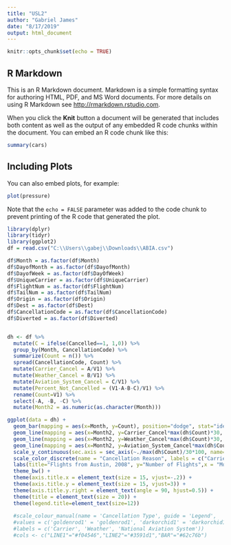 ---
title: "USL2"
author: "Gabriel James"
date: "8/17/2019"
output: html_document
---

```{r setup, include=FALSE}
knitr::opts_chunk$set(echo = TRUE)
```

## R Markdown

This is an R Markdown document. Markdown is a simple formatting syntax for authoring HTML, PDF, and MS Word documents. For more details on using R Markdown see <http://rmarkdown.rstudio.com>.

When you click the **Knit** button a document will be generated that includes both content as well as the output of any embedded R code chunks within the document. You can embed an R code chunk like this:

```{r cars}
summary(cars)
```

## Including Plots

You can also embed plots, for example:

```{r pressure, echo=FALSE}
plot(pressure)
```

Note that the `echo = FALSE` parameter was added to the code chunk to prevent printing of the R code that generated the plot.


```{r echo=False}
library(dplyr)
library(tidyr)
library(ggplot2)
df = read.csv("C:\\Users\\gabej\\Downloads\\ABIA.csv")

df$Month = as.factor(df$Month)
df$DayofMonth = as.factor(df$DayofMonth)
df$DayofWeek = as.factor(df$DayOfWeek)
df$UniqueCarrier = as.factor(df$UniqueCarrier)
df$FlightNum = as.factor(df$FlightNum)
df$TailNum = as.factor(df$TailNum)
df$Origin = as.factor(df$Origin)
df$Dest = as.factor(df$Dest)
df$CancellationCode = as.factor(df$CancellationCode)
df$Diverted = as.factor(df$Diverted)



```

```{r echo=False}
dh <- df %>%
  mutate(C = ifelse(Cancelled==1, 1,0)) %>%
  group_by(Month, CancellationCode) %>%
  summarize(Count = n()) %>%
  spread(CancellationCode, Count) %>%
  mutate(Carrier_Cancel = A/V1) %>%
  mutate(Weather_Cancel = B/V1) %>%
  mutate(Aviation_System_Cancel = C/V1) %>%
  mutate(Percent_Not_Cancelled = (V1-A-B-C)/V1) %>%
  rename(Count=V1) %>%
  select(-A, -B, -C) %>%
  mutate(Month2 = as.numeric(as.character(Month)))
```

```{r echo=False}
ggplot(data = dh) + 
  geom_bar(mapping = aes(x=Month, y=Count), position="dodge", stat="identity", fill = 'grey30')  +
  geom_line(mapping = aes(x=Month2, y=Carrier_Cancel*max(dh$Count)*30, colour='goldenrod1'), stat="identity", size=2) + 
  geom_line(mapping = aes(x=Month2, y=Weather_Cancel*max(dh$Count)*30, colour='darkorchid1'), stat="identity", size=2) + 
  geom_line(mapping = aes(x=Month2, y=Aviation_System_Cancel*max(dh$Count)*30, colour='steelblue3'), stat="identity", size=2) +
  scale_y_continuous(sec.axis = sec_axis(~./max(dh$Count)/30*100, name="Percent Cancelled")) +
  scale_color_discrete(name = "Cancellation Reason", labels = c("Carrier", "Weather", "National Aviation System"))+
  labs(title="Flights from Austin, 2008", y="Number of Flights",x = "Month") + 
  theme_bw() +
  theme(axis.title.x = element_text(size = 15, vjust=-.2)) +
  theme(axis.title.y = element_text(size = 15, vjust=3)) +
  theme(axis.title.y.right = element_text(angle = 90, hjust=0.5)) +
  theme(title = element_text(size = 20)) + 
  theme(legend.title=element_text(size=12))
  
  #scale_colour_manual(name = 'Cancellation Type', guide = 'Legend',
  #values = c('goldenrod1' = 'goldenrod1', 'darkorchid1' = 'darkorchid1', 'steelblue3' = 'steelblue3'),
  #labels = c('Carrier', 'Weather', 'National Aviation System'))
  #cols <- c("LINE1"="#f04546","LINE2"="#3591d1","BAR"="#62c76b")

```
